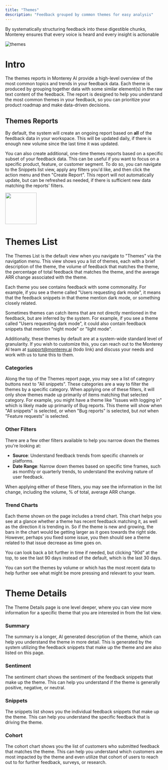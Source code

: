 ```yaml
---
title: "Themes"
description: "Feedback grouped by common themes for easy analysis"
---
```


By systematically structuring feedback into these digestible chunks, Monterey ensures that every voice is heard and every insight is actionable

![themes](/images/themes/list.png)

# Intro

The themes reports in Monterey AI provide a high-level overview of the most common topics and trends in your feedback data. Each theme is produced by grouping together data with some similar element(s) in the raw text content of the feedback. The report is designed to help you understand the most common themes in your feedback, so you can prioritize your product roadmap and make data-driven decisions.

## Themes Reports

By default, the system will create an ongoing report based on **all** of the feedback data in your workspace. This will be updated daily, if there is enough new volume since the last time it was updated.

You can also create additional, one-time themes reports based on a specific subset of your feedback data. This can be useful if you want to focus on a specific product, feature, or customer segment. To do so, you can navigate to the Snippets list view, apply any filters you'd like, and then click the action menu and then "Create Report". This report will not automatically update, but can be refreshed as needed, if there is sufficient new data matching the reports' filters.

<img height="100" src="/images/themes/list-view-create-report.png" />

# Themes List

The Themes List is the default view when you navigate to "Themes" via the navigation menu. This view shows you a list of themes, each with a brief description of the theme, the volume of feedback that matches the theme, the percentage of total feedback that matches the theme, and the average ARR change associated with the theme.

Each theme you see contains feedback with some commonality. For example, if you see a theme called "Users requesting dark mode", it means that the feedback snippets in that theme mention dark mode, or something closely related.

Sometimes themes can catch items that are not directly mentioned in the feedback, but are inferred by the system. For example, if you see a theme called "Users requesting dark mode", it could also contain feedback snippets that mention "night mode" or "light mode".

Additionally, these themes by default are at a system-wide standard level of granularity. If you wish to customize this, you can reach out to the Monterey AI team at support@monterey.ai (todo link) and discuss your needs and work with us to tune this to them.

### Categories

Along the top of the Themes report page, you may see a list of category buttons next to "All snippets". These categories are a way to filter the themes by a specific category. When applying one of these filters, it will only show themes made up primarily of items matching that selected category. For example, you might have a theme like "Issues with logging in" which is likely made up primarily of Bug reports. This theme will show when "All snippets" is selected, or when "Bug reports" is selected, but _not_ when "Feature requests" is selected.

### Other Filters

There are a few other filters available to help you narrow down the themes you're looking at:

- **Source**: Understand feedback trends from specific channels or platforms.
- **Date Range**: Narrow down themes based on specific time frames, such as monthly or quarterly trends, to understand the evolving nature of user feedback.

When applying either of these filters, you may see the information in the list change, including the volume, % of total, average ARR change.

### Trend Charts

Each theme shown on the page includes a trend chart. This chart helps you see at a glance whether a theme has recent feedback matching it, as well as the direction it is trending in. So if the theme is new and growing, the bars in the chart would be getting larger as it goes towards the right side. However, perhaps you fixed some issue, you then should see a theme related to that issue decrease as time goes on.

You can look back a bit further in time if needed, but clicking "90d" at the top, to see the last 90 days instead of the default, which is the last 30 days.

You can sort the themes by volume or which has the most recent data to help further see what might be more pressing and relevant to your team.

# Theme Details

The Theme Details page is one level deeper, where you can view more information for a specific theme that you are interested in from the list view.

### Summary

The summary is a longer, AI generated description of the theme, which can help you understand the theme in more detail. This is generated by the system utilizing the feedback snippets that make up the theme and are also listed on this page.

### Sentiment

The sentiment chart shows the sentiment of the feedback snippets that make up the theme. This can help you understand if the theme is generally positive, negative, or neutral.

### Snippets

The snippets list shows you the individual feedback snippets that make up the theme. This can help you understand the specific feedback that is driving the theme.

### Cohort

The cohort chart shows you the list of customers who submitted feedback that matches the theme. This can help you understand which customers are most impacted by the theme and even utilize that cohort of users to reach out to for further feedback, surveys, or research.
